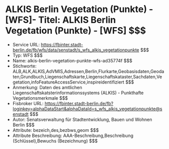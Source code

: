 # ALKIS Berlin Vegetation (Punkte) - [WFS]- Titel: ALKIS Berlin Vegetation (Punkte) - [WFS] $$$
- Service URL: https://fbinter.stadt-berlin.de/fb/wfs/data/senstadt/s_wfs_alkis_vegetationpunkte $$$
- Typ: WFS $$$
- Name: alkis-berlin-vegetation-punkte-wfs-ad35774f $$$
- Stichworte: ALB,ALK,ALKIS,AdVMIS,Adressen,Berlin,Flurkarte,Geobasisdaten,Geodaten,Grundbuch,Liegenschaftskarte,Liegenschaftskataster,Sachdaten,Vegetation,infoFeatureAccessService,inspireidentifiziert $$$
- Anmerkung: Daten des amtlichen Liegenschaftskatsterinformationssystems (ALKIS) - Punkthafte Vegetationsmerkmale $$$
- Fisbroker URL: https://fbinter.stadt-berlin.de/fb?loginkey=alphaDataStart&alphaDataId=s_wfs_alkis_vegetationpunkte@senstadt $$$
- Autor: Senatsverwaltung für Stadtentwicklung, Bauen und Wohnen Berlin $$$
- Attribute: bezeich,des,bezbws,geom $$$
- Attribute Beschreibung: AAA-Beschreibung,Beschreibung (Schlüssel),Bewuchs (Bezeichnung) $$$

